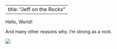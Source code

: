 
---
title: "Jeff on the Rocks"
---

Hello, World!

And many other reasons why. I'm strong as a rock. 

![](/Users/christineiyer/jeffontherocks/JeffFolder/jeffontherocks/sam.JPG)